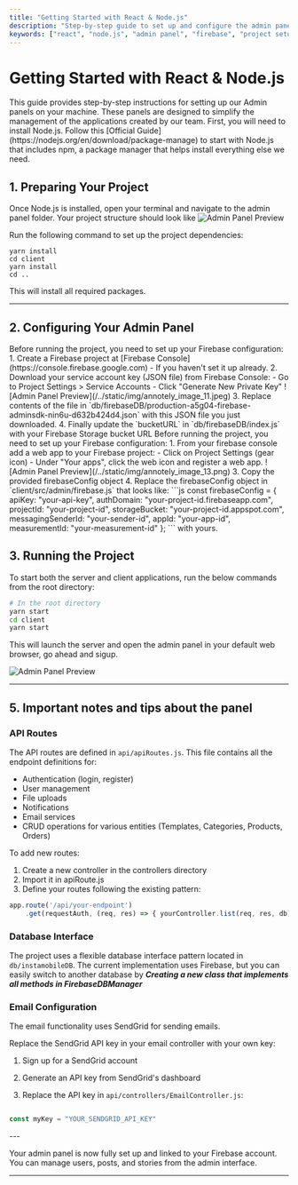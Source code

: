 ```yaml
---
title: "Getting Started with React & Node.js"
description: "Step-by-step guide to set up and configure the admin panel using React and Node.js, including Firebase configuration and project setup."
keywords: ["react", "node.js", "admin panel", "firebase", "project setup", "configuration", "guide"]
---
```



# Getting Started with React & Node.js

<Note type="important">
  This guide provides step-by-step instructions for setting up our Admin panels on your machine. These panels are designed to simplify the management of the applications created by our team. First, you will need to install Node.js. Follow this [Official Guide](https://nodejs.org/en/download/package-manage) to start with Node.js that includes npm, a package manager that helps install everything else we need.
</Note>

## 1. Preparing Your Project

Once Node.js is installed, open your terminal and navigate to the admin panel folder. Your project structure should look like
![Admin Panel Preview](/../static/img/Screen-Shot-2025-01-04-at-10.57.57-PM.png)

Run the following command to set up the project dependencies:

```mdx
yarn install
cd client
yarn install
cd ..
```

This will install all required packages.

---

## 2. Configuring Your Admin Panel

<Tabs>
<TabItem value="server" label="Server Configuration">
Before running the project, you need to set up your Firebase configuration:
1. Create a Firebase project at [Firebase Console](https://console.firebase.google.com) - If you haven't set it up already.
2. Download your service account key (JSON file) from Firebase Console:
   - Go to Project Settings > Service Accounts
   - Click "Generate New Private Key"
    ![Admin Panel Preview](/../static/img/annotely_image_11.jpeg)
3. Replace contents of the file in `db/firebaseDB/production-a5g04-firebase-adminsdk-nin6u-d632b424d4.json` with this JSON file you just downloaded.
4. Finally update the `bucketURL` in `db/firebaseDB/index.js` with your Firebase Storage bucket URL

</TabItem>

<TabItem value="client" label="Client Configuration">
Before running the project, you need to set up your Firebase configuration:
1. From your firebase console add a web app to your Firebase project:
   - Click on Project Settings (gear icon)
   - Under "Your apps", click the web icon and register a web app.
    ![Admin Panel Preview](/../static/img/annotely_image_13.png)
3. Copy the provided firebaseConfig object
4. Replace the firebaseConfig object in `client/src/admin/firebase.js` that looks like:
```js
const firebaseConfig = { 
  apiKey: "your-api-key", 
  authDomain: "your-project-id.firebaseapp.com", 
  projectId: "your-project-id", 
  storageBucket: "your-project-id.appspot.com", 
  messagingSenderId: "your-sender-id", 
  appId: "your-app-id", 
  measurementId: "your-measurement-id" 
};
```
with yours.
</TabItem>
</Tabs>

## 3. Running the Project

To start both the server and client applications, run the below commands from the root directory:

```bash
# In the root directory
yarn start     
cd client
yarn start        
```

This will launch the server and open the admin panel in your default web browser, go ahead and sigup.

![Admin Panel Preview](/../static/img/Screenshot-2025-01-05-at-12.58.53-AM.png)

---

## 5. Important notes and tips about the panel
### API Routes
The API routes are defined in `api/apiRoutes.js`. This file contains all the endpoint definitions for:

- Authentication (login, register)
- User management
- File uploads
- Notifications
- Email services
- CRUD operations for various entities (Templates, Categories, Products, Orders)

To add new routes:
1. Create a new controller in the controllers directory
2. Import it in apiRoute.js
3. Define your routes following the existing pattern:
```js
app.route('/api/your-endpoint')
    .get(requestAuth, (req, res) => { yourController.list(req, res, db) })
```
### Database Interface
The project uses a flexible database interface pattern located in `db/instamobileDB`. The current implementation uses Firebase, but you can easily switch to another database by ***Creating a new class that implements all methods in FirebaseDBManager***

### Email Configuration
The email functionality uses SendGrid for sending emails.

<Note type="important">

Replace the SendGrid API key in your email controller with your own key:

1. Sign up for a SendGrid account

2. Generate an API key from SendGrid's dashboard

3. Replace the API key in `api/controllers/EmailController.js`:

```js

const myKey = "YOUR_SENDGRID_API_KEY"

```

</Note>
---

Your admin panel is now fully set up and linked to your Firebase account. You can manage users, posts, and stories from the admin interface.

---

